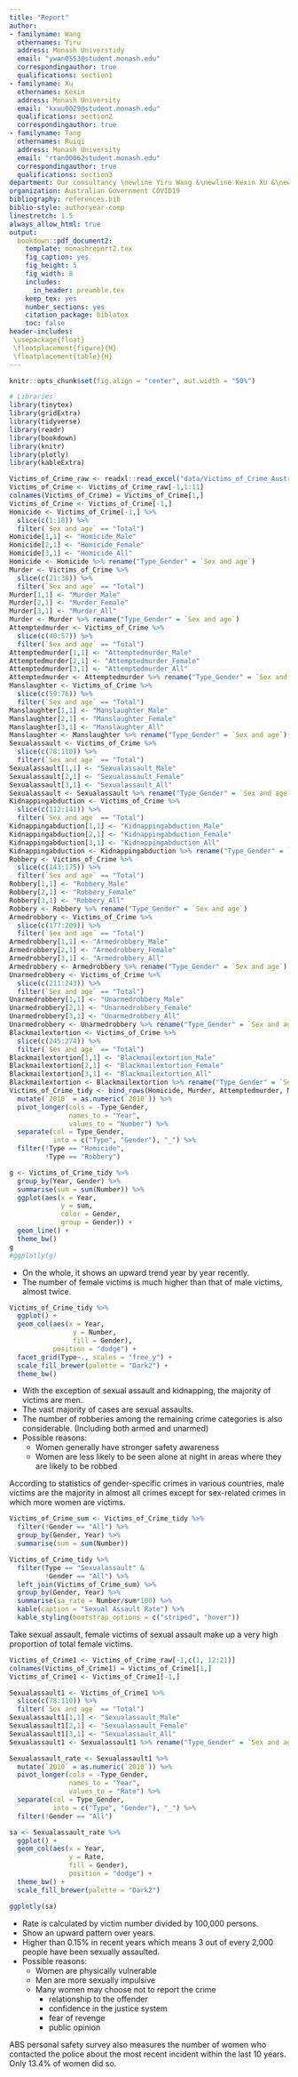```yaml
---
title: "Report"
author:
- familyname: Wang
  othernames: Yiru
  address: Monash Universtidy
  email: "ywan0553@student.monash.edu"
  correspondingauthor: true
  qualifications: section1
- familyname: Xu
  othernames: Kexin
  address: Monash University
  email: "kxuu0029@student.monash.edu"
  qualifications: section2
  correspondingauthor: true
- familyname: Tang
  othernames: Ruiqi
  address: Monash University
  email: "rtan00062student.monash.edu"
  correspondingauthor: true
  qualifications: section3
department: Our consultancy \newline Yiru Wang &\newline Kexin XU &\newline Ruiqi Tang
organization: Australian Government COVID19
bibliography: references.bib
biblio-style: authoryear-comp
linestretch: 1.5
always_allow_html: true
output:
  bookdown::pdf_document2:
    template: monashreport2.tex
    fig_caption: yes
    fig_height: 5
    fig_width: 8
    includes:
      in_header: preamble.tex
    keep_tex: yes
    number_sections: yes
    citation_package: biblatex
    toc: false
header-includes:
 \usepackage{float}
 \floatplacement{figure}{H}
 \floatplacement{table}{H}
---
```


```r
knitr::opts_chunk$set(fig.align = "center", out.width = "50%")
```



```r
# Libraries
library(tinytex)
library(gridExtra)
library(tidyverse)
library(readr)
library(bookdown)
library(knitr)
library(plotly)
library(kableExtra)
```

\section*{State}


\section*{Gender}

```r
Victims_of_Crime_raw <- readxl::read_excel("data/Victims_of_Crime_Australia.xls", sheet = 3, skip = 4, col_names = FALSE)
Victims_of_Crime <- Victims_of_Crime_raw[-1,1:11]
colnames(Victims_of_Crime) = Victims_of_Crime[1,]
Victims_of_Crime <- Victims_of_Crime[-1,]
Homicide <- Victims_of_Crime[-1,] %>% 
  slice(c(1:18)) %>% 
  filter(`Sex and age` == "Total")
Homicide[1,1] <- "Homicide_Male"
Homicide[2,1] <- "Homicide_Female"
Homicide[3,1] <- "Homicide_All"
Homicide <- Homicide %>% rename("Type_Gender" = `Sex and age`)
Murder <- Victims_of_Crime %>% 
  slice(c(21:38)) %>% 
  filter(`Sex and age` == "Total")
Murder[1,1] <- "Murder_Male"
Murder[2,1] <- "Murder_Female"
Murder[3,1] <- "Murder_All"
Murder <- Murder %>% rename("Type_Gender" = `Sex and age`)
Attemptedmurder <- Victims_of_Crime %>% 
  slice(c(40:57)) %>% 
  filter(`Sex and age` == "Total")
Attemptedmurder[1,1] <- "Attemptedmurder_Male"
Attemptedmurder[2,1] <- "Attemptedmurder_Female"
Attemptedmurder[3,1] <- "Attemptedmurder_All"
Attemptedmurder <- Attemptedmurder %>% rename("Type_Gender" = `Sex and age`)
Manslaughter <- Victims_of_Crime %>% 
  slice(c(59:76)) %>% 
  filter(`Sex and age` == "Total")
Manslaughter[1,1] <- "Manslaughter_Male"
Manslaughter[2,1] <- "Manslaughter_Female"
Manslaughter[3,1] <- "Manslaughter_All"
Manslaughter <- Manslaughter %>% rename("Type_Gender" = `Sex and age`)
Sexualassault <- Victims_of_Crime %>% 
  slice(c(78:110)) %>% 
  filter(`Sex and age` == "Total")
Sexualassault[1,1] <- "Sexualassault_Male"
Sexualassault[2,1] <- "Sexualassault_Female"
Sexualassault[3,1] <- "Sexualassault_All"
Sexualassault <- Sexualassault %>% rename("Type_Gender" = `Sex and age`)
Kidnappingabduction <- Victims_of_Crime %>% 
  slice(c(112:141)) %>% 
  filter(`Sex and age` == "Total")
Kidnappingabduction[1,1] <- "Kidnappingabduction_Male"
Kidnappingabduction[2,1] <- "Kidnappingabduction_Female"
Kidnappingabduction[3,1] <- "Kidnappingabduction_All"
Kidnappingabduction <- Kidnappingabduction %>% rename("Type_Gender" = `Sex and age`)
Robbery <- Victims_of_Crime %>% 
  slice(c(143:175)) %>% 
  filter(`Sex and age` == "Total")
Robbery[1,1] <- "Robbery_Male"
Robbery[2,1] <- "Robbery_Female"
Robbery[3,1] <- "Robbery_All"
Robbery <- Robbery %>% rename("Type_Gender" = `Sex and age`)
Armedrobbery <- Victims_of_Crime %>% 
  slice(c(177:209)) %>% 
  filter(`Sex and age` == "Total")
Armedrobbery[1,1] <- "Armedrobbery_Male"
Armedrobbery[2,1] <- "Armedrobbery_Female"
Armedrobbery[3,1] <- "Armedrobbery_All"
Armedrobbery <- Armedrobbery %>% rename("Type_Gender" = `Sex and age`)
Unarmedrobbery <- Victims_of_Crime %>% 
  slice(c(211:243)) %>% 
  filter(`Sex and age` == "Total")
Unarmedrobbery[1,1] <- "Unarmedrobbery_Male"
Unarmedrobbery[2,1] <- "Unarmedrobbery_Female"
Unarmedrobbery[3,1] <- "Unarmedrobbery_All"
Unarmedrobbery <- Unarmedrobbery %>% rename("Type_Gender" = `Sex and age`)
Blackmailextortion <- Victims_of_Crime %>% 
  slice(c(245:274)) %>% 
  filter(`Sex and age` == "Total")
Blackmailextortion[1,1] <- "Blackmailextortion_Male"
Blackmailextortion[2,1] <- "Blackmailextortion_Female"
Blackmailextortion[3,1] <- "Blackmailextortion_All"
Blackmailextortion <- Blackmailextortion %>% rename("Type_Gender" = `Sex and age`)
Victims_of_Crime_tidy <- bind_rows(Homicide, Murder, Attemptedmurder, Manslaughter, Sexualassault, Kidnappingabduction, Robbery, Armedrobbery, Unarmedrobbery, Blackmailextortion) %>% 
  mutate(`2010` = as.numeric(`2010`)) %>% 
  pivot_longer(cols = -Type_Gender, 
               names_to = "Year",
               values_to = "Number") %>% 
  separate(col = Type_Gender,
           into = c("Type", "Gender"), "_") %>% 
  filter(!Type == "Homicide",
         !Type == "Robbery")
```

```r
g <- Victims_of_Crime_tidy %>% 
  group_by(Year, Gender) %>%
  summarise(sum = sum(Number)) %>% 
  ggplot(aes(x = Year,
             y = sum,
             color = Gender,
             group = Gender)) +
  geom_line() +
  theme_bw()
g
#ggplotly(g)
```

* On the whole, it shows an upward trend year by year recently.  
* The number of female victims is much higher than that of male victims, almost twice.


```r
Victims_of_Crime_tidy %>% 
  ggplot() +
  geom_col(aes(x = Year,
                y = Number,
                fill = Gender),
           position = "dodge") +
  facet_grid(Type~., scales = "free_y") +
  scale_fill_brewer(palette = "Dark2") +
  theme_bw()
```

* With the exception of sexual assault and kidnapping, the majority of victims are men.
* The vast majority of cases are sexual assaults.  
* The number of robberies among the remaining crime categories is also considerable. (Including both armed and unarmed)  
* Possible reasons:
  + Women generally have stronger safety awareness
  + Women are less likely to be seen alone at night in areas where they are likely to be robbed  
    
According to statistics of gender-specific crimes in various countries, male victims are the majority in almost all crimes except for sex-related crimes in which more women are victims.





```r
Victims_of_Crime_sum <- Victims_of_Crime_tidy %>% 
  filter(!Gender == "All") %>% 
  group_by(Gender, Year) %>% 
  summarise(sum = sum(Number))

Victims_of_Crime_tidy %>% 
  filter(Type == "Sexualassault" &
         !Gender == "All") %>% 
  left_join(Victims_of_Crime_sum) %>% 
  group_by(Gender, Year) %>% 
  summarise(sa_rate = Number/sum*100) %>% 
  kable(caption = "Sexual Assault Rate") %>%
  kable_styling(bootstrap_options = c("striped", "hover"))
```

Take sexual assault, female victims of sexual assault make up a very high proportion of total female victims.  


```r
Victims_of_Crime1 <- Victims_of_Crime_raw[-1,c(1, 12:21)]
colnames(Victims_of_Crime1) = Victims_of_Crime1[1,]
Victims_of_Crime1 <- Victims_of_Crime1[-1,]

Sexualassault1 <- Victims_of_Crime1 %>% 
  slice(c(78:110)) %>% 
  filter(`Sex and age` == "Total")
Sexualassault1[1,1] <- "Sexualassault_Male"
Sexualassault1[2,1] <- "Sexualassault_Female"
Sexualassault1[3,1] <- "Sexualassault_All"
Sexualassault1 <- Sexualassault1 %>% rename("Type_Gender" = `Sex and age`)

Sexualassault_rate <- Sexualassault1 %>% 
  mutate(`2010` = as.numeric(`2010`)) %>% 
  pivot_longer(cols = -Type_Gender, 
               names_to = "Year",
               values_to = "Rate") %>% 
  separate(col = Type_Gender,
           into = c("Type", "Gender"), "_") %>% 
  filter(!Gender == "All")
```




```r
sa <- Sexualassault_rate %>%
  ggplot() +
  geom_col(aes(x = Year,
               y = Rate,
               fill = Gender),
               position = "dodge") +
  theme_bw() +
  scale_fill_brewer(palette = "Dark2")

ggplotly(sa)
```

* Rate is calculated by victim number divided by 100,000 persons.
* Show an upward pattern over years.
* Higher than 0.15% in recent years which means 3 out of every 2,000 people have been sexually assaulted.
* Possible reasons:
  + Women are physically vulnerable
  + Men are more sexually impulsive
  + Many women may choose not to report the crime
    - relationship to the offender
    - confidence in the justice system
    - fear of revenge
    - public opinion  
  
ABS personal safety survey also measures the number of women who contacted the police about the most recent incident within the last 10 years. Only 13.4% of women did so. 























\section*{Age}


